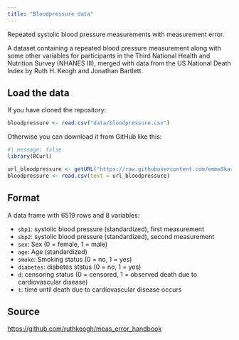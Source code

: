```yaml
---
title: "Bloodpressure data"
---
```


Repeated systolic blood pressure measurements with measurement error.

A dataset containing a repeated blood pressure measurement along with some other variables for participants in the Third National Health and Nutrition Survey (NHANES III), merged with data from the US National Death Index by Ruth H. Keogh and Jonathan Bartlett.

## Load the data
If you have cloned the repository:
```r
bloodpressure <- read.csv("data/bloodpressure.csv")
```

Otherwise you can download it from GitHub like this:
```r
#| message: false
library(RCurl)

url_bloodpressure <- getURL("https://raw.githubusercontent.com/emmaSkarstein/Missing-data-and-measurement-error/master/data/bloodpressure.csv")
bloodpressure <- read.csv(text = url_bloodpressure)
```



## Format
A data frame with 6519 rows and 8 variables:

- `sbp1`: systolic blood pressure (standardized), first measurement
- `sbp2`: systolic blood pressure (standardized), second measurement
- `sex`: Sex (0 = female, 1 = male)
- `age`: Age (standardized)
- `smoke`: Smoking status (0 = no, 1 = yes)
- `diabetes`: diabetes status (0 = no, 1 = yes)
- `d`: censoring status (0 = censored, 1 = observed death due to cardiovascular disease)
- `t`: time until death due to cardiovascular disease occurs


## Source
<https://github.com/ruthkeogh/meas_error_handbook>
